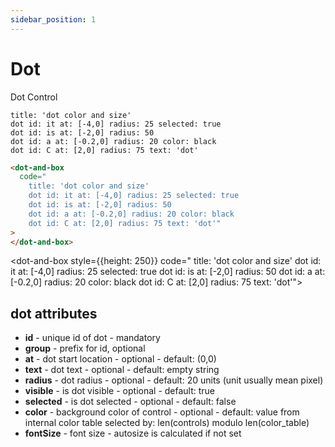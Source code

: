 ```yaml
---
sidebar_position: 1
---
```


# Dot

Dot Control

```dabl tab showLineNumbers
title: 'dot color and size'
dot id: it at: [-4,0] radius: 25 selected: true
dot id: is at: [-2,0] radius: 50
dot id: a at: [-0.2,0] radius: 20 color: black
dot id: C at: [2,0] radius: 75 text: 'dot'
```

```html tab showLineNumbers
<dot-and-box
  code="
    title: 'dot color and size'
    dot id: it at: [-4,0] radius: 25 selected: true
    dot id: is at: [-2,0] radius: 50
    dot id: a at: [-0.2,0] radius: 20 color: black
    dot id: C at: [2,0] radius: 75 text: 'dot'"
>
</dot-and-box>
```

<dot-and-box style={{height: 250}} code="
title: 'dot color and size'
dot id: it at: [-4,0] radius: 25 selected: true
dot id: is at: [-2,0] radius: 50
dot id: a at: [-0.2,0] radius: 20 color: black
dot id: C at: [2,0] radius: 75 text: 'dot'">
</dot-and-box>

## dot attributes

- **id** - unique id of dot - mandatory
- **group** - prefix for id, optional
- **at** - dot start location - optional - default: (0,0)
- **text** - dot text - optional - default: empty string
- **radius** - dot radius - optional - default: 20 units (unit usually mean pixel)
- **visible** - is dot visible - optional - default: true
- **selected** - is dot selected - optional - default: false
- **color** - background color of control - optional - default: value from internal color table selected by: len(controls) modulo len(color_table)
- **fontSize** - font size - autosize is calculated if not set
